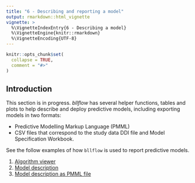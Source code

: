 ```yaml
---
title: "6 - Describing and reporting a model"
output: rmarkdown::html_vignette
vignette: >
  %\VignetteIndexEntry{6 - Describing a model}
  %\VignetteEngine{knitr::rmarkdown}
  %\VignetteEncoding{UTF-8}
---
```


```r
knitr::opts_chunk$set(
  collapse = TRUE,
  comment = "#>"
)
```
## Introduction

This section is in progress. _bllflow_ has several helper functions, tables and 
plots to help describe and deploy predictive models, including exporting models in two formats:

  - Predictive Modelling Markup Language (PMML)
  - CSV files that correspond to the study data DDI file and Model Specification Workbook.

See the follow examples of how `bllflow` is used to report predictive models.

1) [Algorithm viewer](http://algorithm-viewer.projectbiglife.ca/#/)
1) [Model description](https://docs.projectbiglife.ca)
1) [Model description as PMML file](https://github.com/Ottawa-mHealth/predictive-algorithms)